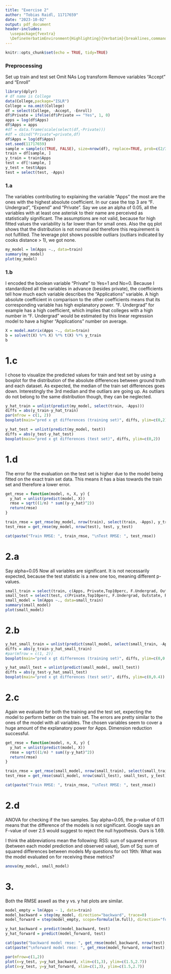 ```yaml
---
title: "Exercise 2"
author: "Tobias Raidl, 11717659"
date: "2023-10-02"
output: pdf_document
header-includes:
  \usepackage{fvextra}
  \DefineVerbatimEnvironment{Highlighting}{Verbatim}{breaklines,commandchars=\\\{\}}
---
```


```r
knitr::opts_chunk$set(echo = TRUE, tidy=TRUE)
```

### Preprocessing
Set up train and test set
Omit NAs
Log transform
Remove variables "Accept" and "Enroll"
```r
library(dplyr)
# df name is College
data(College,package="ISLR")
College = na.omit(College)
df = select(College, -Accept, -Enroll)
df$Private = ifelse(df$Private == "Yes", 1, 0)
apps = log(df$Apps)
df$Apps = apps
#df = data.frame(scale(select(df,-Private)))
#df = cbind("Private"=private,df)
df$Apps = log(df$Apps)
set.seed(11717659)
sample = sample(c(TRUE, FALSE), size=nrow(df), replace=TRUE, prob=c(2/3,1/3))
train = df[sample, ]
y_train = train$Apps
test = df[!sample, ]
y_test = test$Apps
test = select(test, -Apps)
```
### 1.a
The variables contributing to explaining the variable "Apps" the most are the ones with the highest absolute coefficient. In our case the top 3 are "F. Undergrad", "Expend" and "Private". Say we use an alpha of 0.05, all the variables with at least one asterisk to their name are perceived as statistically significant. The assumptions are not valid, because for high fitted values the variability is far lower than for small ones. Also the qq plot shows that the distribution is not normal and therefore this requirement is not fulfilled. The leverage plot shows possible outliars (outliars indicated by cooks distance > 1), we got none.
```r
my_model = lm(Apps ~., data=train)
summary(my_model)
plot(my_model)

```

### 1.b
I encoded the boolean variable "Private" to Yes=1 and No=0. Because I standardized all the variables in advance (besides private), the coefficients tell how much each variable describes the "Applications" variable. A high absolute coefficient in comparison to the other coefficients means that its corresponding variable has high explanatory power. "F. Undergrad" for example has a high coefficient, which implies that colleges with a high number in "F. Undergrad" would be estimated by this linear regression model to have a higher "Applications" number on average.
```r
X = model.matrix(Apps ~., data=train)
b = solve(t(X) %*% X) %*% t(X) %*% y_train
b
```

# 1.c
I chose to visualize the predicted values for train and test set by using a boxplot for the distribution of the absolute differences between ground truth and each dataset. As expected, the median of the train set differences goes down. Interestingly the 3rd median and the outliars are going up. As outliars do not belong to the same distribution though, they can be neglected.
```r
y_hat_train = unlist(predict(my_model, select(train, -Apps)))
diffs = abs(y_train-y_hat_train)
par(mfrow = c(1, 2))
boxplot(main="pred x gt differences (training set)", diffs, ylim=c(0,2))

y_hat_test = unlist(predict(my_model, test))
diffs = abs(y_test-y_hat_test)
boxplot(main="pred x gt differences (test set)", diffs, ylim=c(0,2))
```

# 1.d
The error for the evaluation on the test set is higher due to the model being fitted on the exact train set data. This means it has a bias towards the train set and therefore a lower error.
```r


get_rmse = function(model, n, X, y) {
  y_hat = unlist(predict(model, X))
  rmse = sqrt((1/n) * sum((y-y_hat)^2))
  return(rmse)
}

train_rmse = get_rmse(my_model, nrow(train), select(train, -Apps), y_train)
test_rmse = get_rmse(my_model, nrow(test), test, y_test)

cat(paste("Train RMSE: ", train_rmse, "\nTest RMSE: ", test_rmse))

```

# 2.a
Say alpha=0.05
Now all variables are significant. It is not necessarily expected, because the test statistic is a new one too, meaning different p-values.
```r
small_train = select(train, c(Apps, Private,Top10perc, F.Undergrad, Outstate, Room.Board, perc.alumni, Expend, Grad.Rate))
small_test = select(test, c(Private,Top10perc, F.Undergrad, Outstate, Room.Board, perc.alumni, Expend, Grad.Rate))
small_model = lm(Apps ~., data=small_train)
summary(small_model)
plot(small_model)
```

# 2.b
```r
y_hat_small_train = unlist(predict(small_model, select(small_train, -Apps)))
diffs = abs(y_train-y_hat_small_train)
#par(mfrow = c(1, 2))
boxplot(main="pred x gt differences (training set)", diffs, ylim=c(0,0.4))

y_hat_small_test = unlist(predict(small_model, small_test))
diffs = abs(y_test-y_hat_small_test)
boxplot(main="pred x gt differences (test set)", diffs, ylim=c(0,0.4))
```

# 2.c
Again we evaluate for both the training and the test set, expecting the model to perform better on the train set. The errors are pretty similar to the ones of the model with all variables. The chosen variables seem to cover a huge amount of the explanatory power for Apps. Dimension reduction successful.
```r
get_rmse = function(model, n, X, y) {
  y_hat = unlist(predict(model, X))
  rmse = sqrt((1/n) * sum((y-y_hat)^2))
  return(rmse)
}

train_rmse = get_rmse(small_model, nrow(small_train), select(small_train, -Apps), y_train)
test_rmse = get_rmse(small_model, nrow(small_test), small_test, y_test)

cat(paste("Train RMSE: ", train_rmse, "\nTest RMSE: ", test_rmse))

```

# 2.d
ANOVA for checking if the two samples. Say alpha=0.05, the p-value of 0.11 means that the difference of the models is not significant. Google says an F-value of over 2.5 would suggest to reject the null hypothesis. Ours is 1.69.

I think the abbreviations mean the following: RSS: sum of squared errors (between each model prediction and observed value), Sum of Sq: sum of squared differences between models
My questions for oct 19th: What was the model evaluated on for receiving these metrics?
```r
anova(my_model, small_model)
```

# 3.
Both the RMSE aswell as the y vs. y hat plots are similar.
```r
model_empty = lm(Apps ~ 1, data=train)
model_backward = step(my_model, direction="backward", trace=0)
model_forward = step(model_empty, scope=formula(lm.full), direction="forward", trace=0)

y_hat_backward = predict(model_backward, test)
y_hat_forward = predict(model_forward, test)

cat(paste("backward model rmse: ", get_rmse(model_backward, nrow(test), test, y_test)))
cat(paste("\nforward model rmse: ", get_rmse(model_forward, nrow(test), test, y_test)))

par(mfrow=c(1,2))
plot(x=y_test, y=y_hat_backward, xlim=c(1,3), ylim=c(1.5,2.7))
plot(x=y_test, y=y_hat_forward, xlim=c(1,3), ylim=c(1.5,2.7))

```